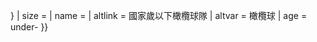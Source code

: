 {{country data {{{2}}}
| flagbig/core
| variant = {{{variant|{{{3|}}}}}}
| size = {{{size|}}}
| name = {{{name|}}}
| altlink = 國家{{{1}}}歲以下橄欖球隊
| altvar = 橄欖球
| age = under-{{{1}}}
}}<noinclude>{{documentation}}</noinclude>